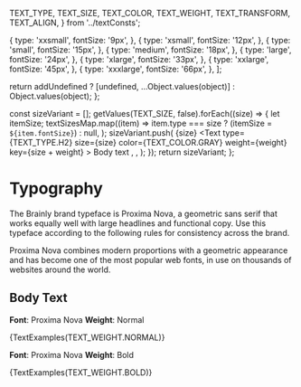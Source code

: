   TEXT_TYPE,
  TEXT_SIZE,
  TEXT_COLOR,
  TEXT_WEIGHT,
  TEXT_TRANSFORM,
  TEXT_ALIGN,
} from '../textConsts';

<Meta title="Foundation/Typography" />


  {
    type: 'xxsmall',
    fontSize: '9px',
  },
  {
    type: 'xsmall',
    fontSize: '12px',
  },
  {
    type: 'small',
    fontSize: '15px',
  },
  {
    type: 'medium',
    fontSize: '18px',
  },
  {
    type: 'large',
    fontSize: '24px',
  },
  {
    type: 'xlarge',
    fontSize: '33px',
  },
  {
    type: 'xxlarge',
    fontSize: '45px',
  },
  {
    type: 'xxxlarge',
    fontSize: '66px',
  },
];

  return addUndefined
    ? [undefined, ...Object.values(object)]
    : Object.values(object);
};

  const sizeVariant = [];
  getValues(TEXT_SIZE, false).forEach((size) => {
    let itemSize;
    textSizesMap.map((item) =>
      item.type === size ? (itemSize = `${item.fontSize}`) : null,
    );
    sizeVariant.push(
      <TypeSpecimen key={size}>
        <Label>{size}</Label>
        <Text
          type={TEXT_TYPE.H2}
          size={size}
          color={TEXT_COLOR.GRAY}
          weight={weight}
          key={size + weight}
        >
          Body text
        </Text>,
      </TypeSpecimen>,
    );
  });
  return sizeVariant;
};

# Typography

The Brainly brand typeface is Proxima Nova, a geometric sans serif that works equally well with large headlines and functional copy. Use this typeface according to the following rules for consistency across the brand.

Proxima Nova combines modern proportions with a geometric appearance and has become one of the most popular web fonts, in use on thousands of websites around the world.

## Body Text

**Font**: Proxima Nova
**Weight**: Normal

<Typeset>{TextExamples(TEXT_WEIGHT.NORMAL)}</Typeset>

**Font**: Proxima Nova
**Weight**: Bold

<Typeset>{TextExamples(TEXT_WEIGHT.BOLD)}</Typeset>
